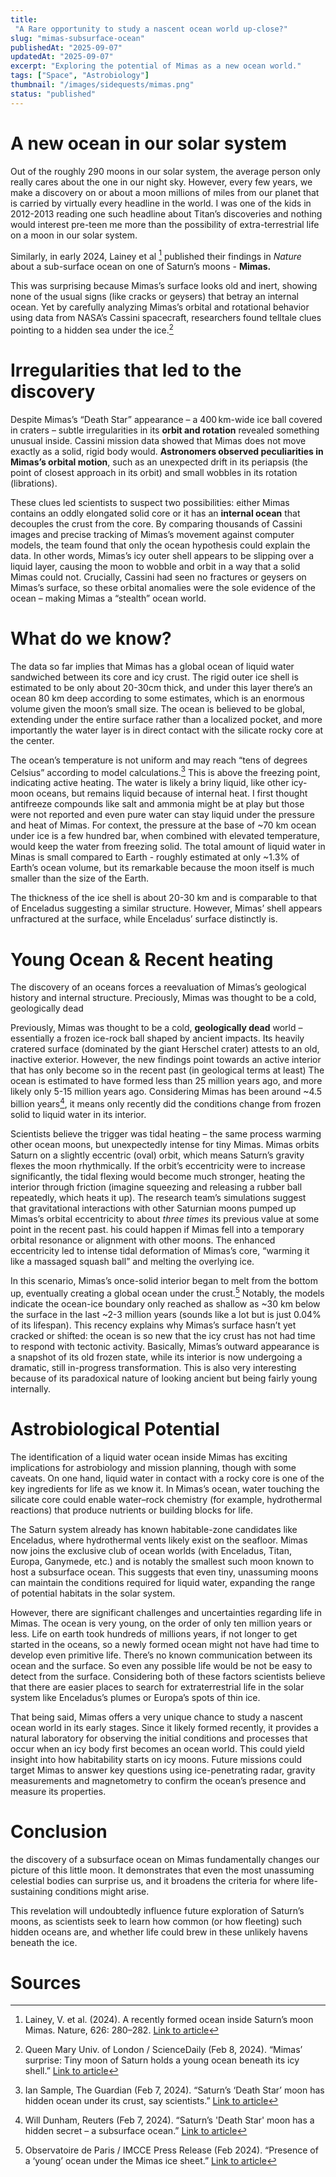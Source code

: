 ```yaml
---
title:
 "A Rare opportunity to study a nascent ocean world up-close?"
slug: "mimas-subsurface-ocean"
publishedAt: "2025-09-07"
updatedAt: "2025-09-07"
excerpt: "Exploring the potential of Mimas as a new ocean world."
tags: ["Space", "Astrobiology"]
thumbnail: "/images/sidequests/mimas.png"
status: "published"
---
```

# A new ocean in our solar system

Out of the roughly 290 moons in our solar system, the average person only really cares about the one in our night sky. However, every few years, we make a discovery on or about a moon millions of miles from our planet that is carried by virtually every headline in the world. I was one of the kids in 2012-2013 reading one such headline about Titan’s discoveries and nothing would interest pre-teen me more than the possibility of extra-terrestrial life on a moon in our solar system. 

Similarly, in early 2024, Lainey et al [^1] published their findings in *Nature* about a sub-surface ocean on one of Saturn’s moons - **Mimas.**

This was surprising because Mimas’s surface looks old and inert, showing none of the usual signs (like cracks or geysers) that betray an internal ocean. Yet by carefully analyzing Mimas’s orbital and rotational behavior using data from NASA’s Cassini spacecraft, researchers found telltale clues pointing to a hidden sea under the ice.[^5]

# Irregularities that led to the discovery

Despite Mimas’s “Death Star” appearance – a 400 km-wide ice ball covered in craters – subtle irregularities in its **orbit and rotation** revealed something unusual inside. Cassini mission data showed that Mimas does not move exactly as a solid, rigid body would. **Astronomers observed peculiarities in Mimas’s orbital motion**, such as an unexpected drift in its periapsis (the point of closest approach in its orbit) and small wobbles in its rotation (librations).

These clues led scientists to suspect two possibilities: either Mimas contains an oddly elongated solid core or it has an **internal ocean** that decouples the crust from the core. By comparing thousands of Cassini images and precise tracking of Mimas’s movement against computer models, the team found that only the ocean hypothesis could explain the data. In other words, Mimas’s icy outer shell appears to be slipping over a liquid layer, causing the moon to wobble and orbit in a way that a solid Mimas could not. Crucially, Cassini had seen no fractures or geysers on Mimas’s surface, so these orbital anomalies were the sole evidence of the ocean – making Mimas a “stealth” ocean world.

# What do we know?

The data so far implies that Mimas has a global ocean of liquid water sandwiched between its core and icy crust. The rigid outer ice shell is estimated to be only about 20-30cm thick, and under this layer there’s an ocean 80 km deep according to some estimates, which is an enormous volume given the moon’s small size. The ocean is believed to be global, extending under the entire surface rather than a localized pocket, and more importantly the water layer is in direct contact with the silicate rocky core at the center. 

The ocean’s temperature is not uniform and may reach “tens of degrees Celsius” according to model calculations.[^3] This is above the freezing point, indicating active heating. The water is likely a briny liquid, like other icy-moon oceans, but remains liquid because of internal heat. I first thought antifreeze compounds like salt and ammonia might be at play but those were not reported and even pure water can stay liquid under the pressure and heat of Mimas. For context, the pressure at the base of ~70 km ocean under ice is a few hundred bar, when combined with elevated temperature, would keep the water from freezing solid. The total amount of liquid water in Minas is small compared to Earth - roughly estimated at only ~1.3\% of Earth’s ocean volume, but its remarkable because the moon itself is much smaller than the size of the Earth. 

The thickness of the ice shell is about 20-30 km and is comparable to that of Enceladus suggesting a similar structure. However, Mimas’ shell appears unfractured at the surface, while Enceladus’ surface distinctly is. 

# Young Ocean & Recent heating

The discovery of an oceans forces a reevaluation of Mimas’s geological history and internal structure. Preciously, Mimas was thought to be a cold, geologically dead 

Previously, Mimas was thought to be a cold, **geologically dead** world – essentially a frozen ice-rock ball shaped by ancient impacts. Its heavily cratered surface (dominated by the giant Herschel crater) attests to an old, inactive exterior. However, the new findings point towards an active interior that has only become so in the recent past (in geological terms at least) The ocean is estimated to have formed less than 25 million years ago, and more likely only 5-15 million years ago. Considering Mimas has been around ~4.5 billion years[^4], it means only recently did the conditions change from frozen solid to liquid water in its interior. 

Scientists believe the trigger was tidal heating – the same process warming other ocean moons, but unexpectedly intense for tiny Mimas. Mimas orbits Saturn on a slightly eccentric (oval) orbit, which means Saturn’s gravity flexes the moon rhythmically. If the orbit’s eccentricity were to increase significantly, the tidal flexing would become much stronger, heating the interior through friction (imagine squeezing and releasing a rubber ball repeatedly, which heats it up). The research team’s simulations suggest that gravitational interactions with other Saturnian moons pumped up Mimas’s orbital eccentricity to about *three times* its previous value at some point in the recent past. his could happen if Mimas fell into a temporary orbital resonance or alignment with other moons. The enhanced eccentricity led to intense tidal deformation of Mimas’s core, “warming it like a massaged squash ball” and melting the overlying ice. 

In this scenario, Mimas’s once-solid interior began to melt from the bottom up, eventually creating a global ocean under the crust.[^2] Notably, the models indicate the ocean-ice boundary only reached as shallow as ~30 km below the surface in the last ~2-3 million years (sounds like a lot but is just 0.04\% of its lifespan). This recency explains why Mimas’s surface hasn’t yet cracked or shifted: the ocean is so new that the icy crust has not had time to respond with tectonic activity. Basically, Mimas’s outward appearance is a snapshot of its old frozen state, while its interior is now undergoing a dramatic, still in-progress transformation. This is also very interesting because of its paradoxical nature of looking ancient but being fairly young internally.

 

# Astrobiological Potential

The identification of a liquid water ocean inside Mimas has exciting implications for astrobiology and mission planning, though with some caveats. On one hand, liquid water in contact with a rocky core is one of the key ingredients for life as we know it. In Mimas’s ocean, water touching the silicate core could enable water–rock chemistry (for example, hydrothermal reactions) that produce nutrients or building blocks for life. 

The Saturn system already has known habitable-zone candidates like Enceladus, where hydrothermal vents likely exist on the seafloor. Mimas now joins the exclusive club of ocean worlds (with Enceladus, Titan, Europa, Ganymede, etc.) and is notably the smallest such moon known to host a subsurface ocean. This suggests that even tiny, unassuming moons can maintain the conditions required for liquid water, expanding the range of potential habitats in the solar system.

However, there are significant challenges and uncertainties regarding life in Mimas. The ocean is very young, on the order of only ten million years or less. Life on earth took hundreds of millions years, if not longer to get started in the oceans, so a newly formed ocean might not have had time to develop even primitive life. There’s no known communication between its ocean and the surface. So even any possible life would be not be easy to detect from the surface. Considering both of these factors scientists believe that there are easier places to search for extraterrestrial life in the solar system like Enceladus’s plumes or Europa’s spots of thin ice.

That being said, Mimas offers a very unique chance to study a nascent ocean world in its early stages. Since it likely formed recently, it provides a natural laboratory for observing the initial conditions and processes that occur when an icy body first becomes an ocean world. This could yield insight
into how habitability starts on icy moons. Future missions could target Mimas to answer key questions using ice-penetrating radar, gravity measurements and magnetometry to confirm the ocean’s presence and measure its properties. 

# Conclusion

the discovery of a subsurface ocean on Mimas fundamentally changes our picture of this little
moon. It demonstrates that even the most unassuming celestial bodies can surprise us, and it broadens the criteria for where life-sustaining conditions might arise. 

This revelation will undoubtedly influence future exploration of Saturn’s moons, as scientists seek to learn how common (or how fleeting) such hidden oceans are, and whether life could brew in these unlikely havens beneath the ice.

# Sources

[^1]: Lainey, V. et al. (2024). A recently formed ocean inside Saturn’s moon Mimas. Nature, 626: 280–282. [Link to article](https://www.nature.com/articles/s41586-023-06975-9)

[^2]: Observatoire de Paris / IMCCE Press Release (Feb 2024). “Presence of a ‘young’ ocean under the Mimas ice sheet.” [Link to article](https://observatoiredeparis.psl.eu/presence-of-a-young-ocean.html)

[^3]: Ian Sample, The Guardian (Feb 7, 2024). “Saturn’s ‘Death Star’ moon has hidden ocean under its crust, say scientists.” [Link to article](https://www.theguardian.com/science/2024/feb/07/saturn-death-star-moon-mimas-hidden-ocean)

[^4]: Will Dunham, Reuters (Feb 7, 2024). “Saturn’s 'Death Star' moon has a hidden secret – a subsurface ocean.” [Link to article](https://www.reuters.com/technology/space/saturns-death-star-moon-has-hidden-secret-subsurface-ocean-2024-02-07)

[^5]: Queen Mary Univ. of London / ScienceDaily (Feb 8, 2024). “Mimas’ surprise: Tiny moon of Saturn holds a young ocean beneath its icy shell.” [Link to article](https://www.sciencedaily.com/releases/2024/02/240207120512.htm)

